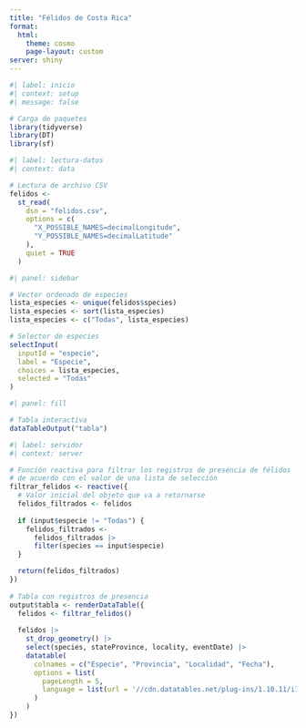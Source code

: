 ```yaml
---
title: "Félidos de Costa Rica"
format: 
  html:
    theme: cosmo
    page-layout: custom
server: shiny
---
```


```r
#| label: inicio
#| context: setup
#| message: false

# Carga de paquetes
library(tidyverse)
library(DT)
library(sf)
```

```r
#| label: lectura-datos
#| context: data

# Lectura de archivo CSV
felidos <-
  st_read(
    dsn = "felidos.csv",
    options = c(
      "X_POSSIBLE_NAMES=decimalLongitude",
      "Y_POSSIBLE_NAMES=decimalLatitude"
    ),
    quiet = TRUE
  )
```

```r
#| panel: sidebar

# Vector ordenado de especies
lista_especies <- unique(felidos$species)
lista_especies <- sort(lista_especies)
lista_especies <- c("Todas", lista_especies)

# Selector de especies
selectInput(
  inputId = "especie",
  label = "Especie",
  choices = lista_especies,
  selected = "Todas"
)
```

```r
#| panel: fill

# Tabla interactiva
dataTableOutput("tabla")
```

```r
#| label: servidor
#| context: server

# Función reactiva para filtrar los registros de presencia de félidos
# de acuerdo con el valor de una lista de selección
filtrar_felidos <- reactive({
  # Valor inicial del objeto que va a retornarse
  felidos_filtrados <- felidos
  
  if (input$especie != "Todas") {
    felidos_filtrados <-
      felidos_filtrados |>
      filter(species == input$especie)
  }

  return(felidos_filtrados)
}) 
  
# Tabla con registros de presencia
output$tabla <- renderDataTable({
  felidos <- filtrar_felidos()
  
  felidos |>
    st_drop_geometry() |>
    select(species, stateProvince, locality, eventDate) |>
    datatable(
      colnames = c("Especie", "Provincia", "Localidad", "Fecha"),
      options = list(
        pageLength = 5,
        language = list(url = '//cdn.datatables.net/plug-ins/1.10.11/i18n/Spanish.json')
      )
    )
})
```